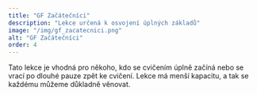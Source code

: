 ```yaml
---
title: "GF Začátečníci"
description: "Lekce určená k osvojení úplných základů"
image: "/img/gf_zacatecnici.png"
alt: "GF Začátečníci"
order: 4
---
```


Tato lekce je vhodná pro někoho, kdo se cvičením úplně začíná nebo se vrací po dlouhé pauze zpět ke cvičení. Lekce má menší kapacitu, a tak se každému můžeme důkladně věnovat.
